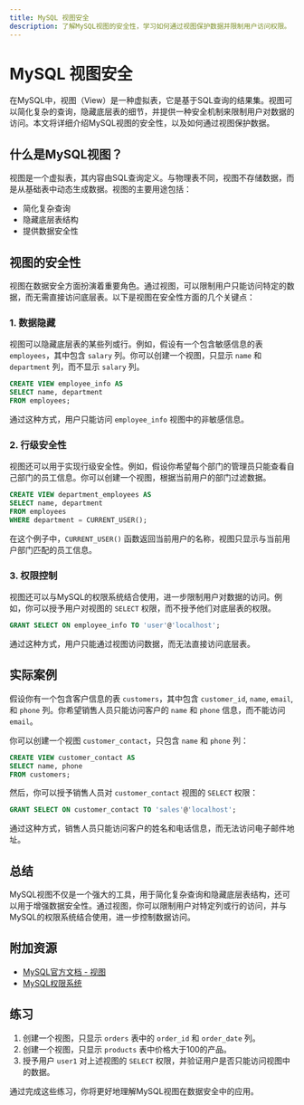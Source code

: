 ```yaml
---
title: MySQL 视图安全
description: 了解MySQL视图的安全性，学习如何通过视图保护数据并限制用户访问权限。
---
```


# MySQL 视图安全

在MySQL中，视图（View）是一种虚拟表，它是基于SQL查询的结果集。视图可以简化复杂的查询，隐藏底层表的细节，并提供一种安全机制来限制用户对数据的访问。本文将详细介绍MySQL视图的安全性，以及如何通过视图保护数据。

## 什么是MySQL视图？

视图是一个虚拟表，其内容由SQL查询定义。与物理表不同，视图不存储数据，而是从基础表中动态生成数据。视图的主要用途包括：

- 简化复杂查询
- 隐藏底层表结构
- 提供数据安全性

## 视图的安全性

视图在数据安全方面扮演着重要角色。通过视图，可以限制用户只能访问特定的数据，而无需直接访问底层表。以下是视图在安全性方面的几个关键点：

### 1. 数据隐藏

视图可以隐藏底层表的某些列或行。例如，假设有一个包含敏感信息的表 `employees`，其中包含 `salary` 列。你可以创建一个视图，只显示 `name` 和 `department` 列，而不显示 `salary` 列。

```sql
CREATE VIEW employee_info AS
SELECT name, department
FROM employees;
```

通过这种方式，用户只能访问 `employee_info` 视图中的非敏感信息。

### 2. 行级安全性

视图还可以用于实现行级安全性。例如，假设你希望每个部门的管理员只能查看自己部门的员工信息。你可以创建一个视图，根据当前用户的部门过滤数据。

```sql
CREATE VIEW department_employees AS
SELECT name, department
FROM employees
WHERE department = CURRENT_USER();
```

在这个例子中，`CURRENT_USER()` 函数返回当前用户的名称，视图只显示与当前用户部门匹配的员工信息。

### 3. 权限控制

视图还可以与MySQL的权限系统结合使用，进一步限制用户对数据的访问。例如，你可以授予用户对视图的 `SELECT` 权限，而不授予他们对底层表的权限。

```sql
GRANT SELECT ON employee_info TO 'user'@'localhost';
```

通过这种方式，用户只能通过视图访问数据，而无法直接访问底层表。

## 实际案例

假设你有一个包含客户信息的表 `customers`，其中包含 `customer_id`, `name`, `email`, 和 `phone` 列。你希望销售人员只能访问客户的 `name` 和 `phone` 信息，而不能访问 `email`。

你可以创建一个视图 `customer_contact`，只包含 `name` 和 `phone` 列：

```sql
CREATE VIEW customer_contact AS
SELECT name, phone
FROM customers;
```

然后，你可以授予销售人员对 `customer_contact` 视图的 `SELECT` 权限：

```sql
GRANT SELECT ON customer_contact TO 'sales'@'localhost';
```

通过这种方式，销售人员只能访问客户的姓名和电话信息，而无法访问电子邮件地址。

## 总结

MySQL视图不仅是一个强大的工具，用于简化复杂查询和隐藏底层表结构，还可以用于增强数据安全性。通过视图，你可以限制用户对特定列或行的访问，并与MySQL的权限系统结合使用，进一步控制数据访问。

## 附加资源

- [MySQL官方文档 - 视图](https://dev.mysql.com/doc/refman/8.0/en/views.html)
- [MySQL权限系统](https://dev.mysql.com/doc/refman/8.0/en/privileges.html)

## 练习

1. 创建一个视图，只显示 `orders` 表中的 `order_id` 和 `order_date` 列。
2. 创建一个视图，只显示 `products` 表中价格大于100的产品。
3. 授予用户 `user1` 对上述视图的 `SELECT` 权限，并验证用户是否只能访问视图中的数据。

通过完成这些练习，你将更好地理解MySQL视图在数据安全中的应用。
